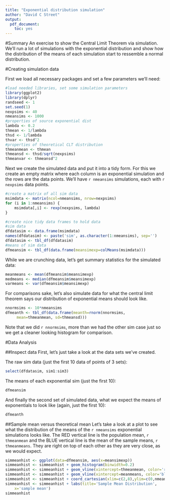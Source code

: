 ```yaml
---
title: "Exponential distribution simulation"
author: "David C Street"
output:
  pdf_document:
    toc: yes
---
```


#Summary
An exercise to show the Central Limit Theorem via simulation. We'll run a lot of simulations with the exponential distribution and show how the distribution of the means of each simulation start to ressemble a normal distribution.

#Creating simulation data

First we load all necessary packages and set a few parameters we'll need:
```r
#load needed libraries, set some simulation parameters
library(ggplot2)
library(dplyr)
randseed <- 1
set.seed(1)
nexpsims <- 40
nmeansims <- 1000
#properties of source exponential dist
lambda <- 0.2
thmean <- 1/lambda
thsd <- 1/lambda
thvar <- thsd^2
#properties of theoretical CLT distribution
thmeanmean <- thmean
thmeansd <- thsd/sqrt(nexpsims)
thmeanvar <- thmeansd^2
```

Next we create the simulated data and put it into a tidy form. For this we create an empty matrix where each column is an exponential simulation and the rows are the data points. We'll have `r nmeansims` simulations, each with `r nexpsims` data points.
```r
#create a matrix of all sim data
msimdata <- matrix(ncol=nmeansims, nrow=nexpsims)
for (i in 1:nmeansims) {
    msimdata[,i] <- rexp(nexpsims, lambda)
}

#create nice tidy data frames to hold data
#sim data
dfdatasim <- data.frame(msimdata)
names(dfdatasim) <- paste('sim', as.character(1:nmeansims), sep='')
dfdatasim <- tbl_df(dfdatasim)
#means of sim data
dfmeansim <- tbl_df(data.frame(meansimexp=colMeans(msimdata)))
```

While we are crunching data, let's get summary statistics for the simulated data:
```r
meanmeans <- mean(dfmeansim$meansimexp)
medmeans <- median(dfmeansim$meansimexp)
varmeans <- var(dfmeansim$meansimexp)
```

For comparisons sake, let's also simulate data for what the central limit theorem says our distribution of exponential means should look like.
```r
nnormsims <- 10*nmeansims
dfmeanth <- tbl_df(data.frame(meanth=rnorm(nnormsims,
     mean=thmeanmean, sd=thmeansd)))
```
Note that we did `r nnormsims`, more than we had the other sim case just so we get a cleaner looking histogram for comparison.

#Data Analysis

##Inspect data
First, let's just take a look at the data sets we've created.

The raw sim data (just the first 10 data of points of 3 sets):
```r
select(dfdatasim, sim1:sim3)
```

The means of each exponential sim (just the first 10):
```r
dfmeansim
```

And finally the second set of simulated data, what we expect the means of exponentials to look like (again, just the first 10):
```r
dfmeanth
```

##Sample mean versus theoretical mean
Let's take a look at a plot to see what the distribution of the means of the `r nmeansims` exponential simulations looks like. The RED vertical line is the population mean, `r thmeanmean` and the BLUE vertical line is the mean of the sample means, `r thmeanmeans`. They are right on top of each other as they are very close, as we would expect.
```r
simmeanhist <- ggplot(data=dfmeansim, aes(x=meansimexp)) 
simmeanhist <- simmeanhist + geom_histogram(binwidth=0.2)
simmeanhist <- simmeanhist + geom_vline(xintercept=thmeanmean, color='red')
simmeanhist <- simmeanhist + geom_vline(xintercept=meanmeans, color='blue')
simmeanhist <- simmeanhist + coord_cartesian(xlim=c(2,8),ylim=c(0,nmeansims/9))
simmeanhist <- simmeanhist + labs(title='Sample Mean Distribution',
    x='sample mean') 
simmeanhist
```


